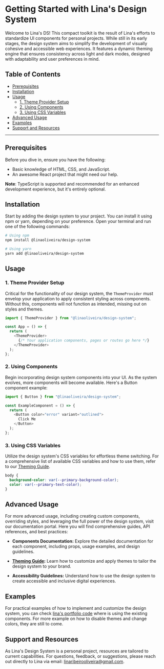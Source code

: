 
<Meta title="Get Started" />

# Getting Started with Lina's Design System

Welcome to Lina's DS! This compact toolkit is the result of Lina's efforts to standardize UI components for personal projects. While still in its early stages, the design system aims to simplify the development of visually cohesive and accessible web experiences. It features a dynamic theming engine that ensures consistency across light and dark modes, designed with adaptability and user preferences in mind.

## Table of Contents

- [Prerequisites](#prerequisites)
- [Installation](#installation)
- [Usage](#usage)
  - [1. Theme Provider Setup](#1-theme-provider-setup)
  - [2. Using Components](#2-using-components)
  - [3. Using CSS Variables](#3-using-css-variables)
- [Advanced Usage](#advanced-usage)
- [Examples](#examples)
- [Support and Resources](#support-and-resources)

---

## Prerequisites

Before you dive in, ensure you have the following:

- Basic knowledge of HTML, CSS, and JavaScript.
- An awesome React project that might need our help.

**Note**: TypeScript is supported and recommended for an enhanced development experience, but it's entirely optional.

## Installation

Start by adding the design system to your project. You can install it using npm or yarn, depending on your preference. Open your terminal and run one of the following commands:

```bash
# Using npm
npm install @linaoliveira/design-system

# Using yarn
yarn add @linaoliveira/design-system
```

## Usage

### 1. Theme Provider Setup

Critical for the functionality of our design system, the `ThemeProvider` must envelop your application to apply consistent styling across components. Without this, components will not function as intended, missing out on styles and themes.

```js
import { ThemeProvider } from "@linaoliveira/design-system";

const App = () => {
  return (
    <ThemeProvider>
      {/* Your application components, pages or routes go here */}
    </ThemeProvider>
  );
};
```

### 2. Using Components

Begin incorporating design system components into your UI. As the system evolves, more components will become available. Here's a Button component example:

```js
import { Button } from "@linaoliveira/design-system";

const ExampleComponent = () => {
  return (
    <Button color="error" variant="outlined">
      Click Me
    </Button>
  );
};
```

### 3. Using CSS Variables

Utilize the design system's CSS variables for effortless theme switching. For a comprehensive list of available CSS variables and how to use them, refer to our [Theming Guide](?path=/docs/system-theme--docs#css-variables-for-theme-adaptation).

```css
body {
  background-color: var(--primary-background-color);
  color: var(--primary-text-color);
}
```

## Advanced Usage

For more advanced usage, including creating custom components, overriding styles, and leveraging the full power of the design system, visit our documentation portal. Here you will find comprehensive guides, API references, and best practices:

- **Components Documentation:** Explore the detailed documentation for each component, including props, usage examples, and design guidelines.

- **[Theming Guide](?path=/docs/system-theme--docs):** Learn how to customize and apply themes to tailor the design system to your brand.

- **Accessibility Guidelines:** Understand how to use the design system to create accessible and inclusive digital experiences.

## Examples

For practical examples of how to implement and customize the design system, you can check [lina's portfolio code](https://github.com/Caroliveira/portfolio) where is using the existing components. For more example on how to disable themes and change colors, they are still to come.

## Support and Resources

As Lina's Design System is a personal project, resources are tailored to current capabilities. For questions, feedback, or suggestions, please reach out directly to Lina via email: linaribeirooliveira@gmail.com.
